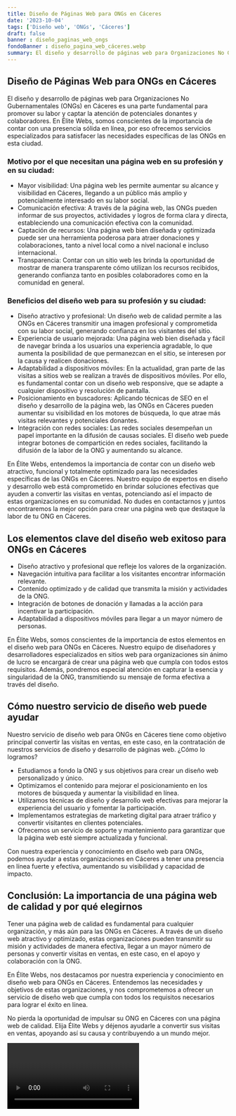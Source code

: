 ```yaml
---
title: Diseño de Páginas Web para ONGs en Cáceres
date: '2023-10-04'
tags: ['Diseño web', 'ONGs', 'Cáceres']
draft: false
banner : diseño_paginas_web_ongs
fondoBanner : diseño_pagina_web_cáceres.webp
summary: El diseño y desarrollo de páginas web para Organizaciones No Gubernamentales (ONGs) en Cáceres es una parte fundamental para promover su labor y captar la atención de potenciales donantes y colaboradores. En Élite Webs, somos conscientes de la importancia de contar con una presencia sólida en línea, por eso ofrecemos servicios especializados para satisfacer las necesidades específicas de las ONGs en esta ciudad.
---
```


## Diseño de Páginas Web para ONGs en Cáceres

El diseño y desarrollo de páginas web para Organizaciones No Gubernamentales (ONGs) en Cáceres es una parte fundamental para promover su labor y captar la atención de potenciales donantes y colaboradores. En Élite Webs, somos conscientes de la importancia de contar con una presencia sólida en línea, por eso ofrecemos servicios especializados para satisfacer las necesidades específicas de las ONGs en esta ciudad.

### Motivo por el que necesitan una página web en su profesión y en su ciudad:

- Mayor visibilidad: Una página web les permite aumentar su alcance y visibilidad en Cáceres, llegando a un público más amplio y potencialmente interesado en su labor social. 
- Comunicación efectiva: A través de la página web, las ONGs pueden informar de sus proyectos, actividades y logros de forma clara y directa, estableciendo una comunicación efectiva con la comunidad.
- Captación de recursos: Una página web bien diseñada y optimizada puede ser una herramienta poderosa para atraer donaciones y colaboraciones, tanto a nivel local como a nivel nacional e incluso internacional.
- Transparencia: Contar con un sitio web les brinda la oportunidad de mostrar de manera transparente cómo utilizan los recursos recibidos, generando confianza tanto en posibles colaboradores como en la comunidad en general.

### Beneficios del diseño web para su profesión y su ciudad:

- Diseño atractivo y profesional: Un diseño web de calidad permite a las ONGs en Cáceres transmitir una imagen profesional y comprometida con su labor social, generando confianza en los visitantes del sitio.
- Experiencia de usuario mejorada: Una página web bien diseñada y fácil de navegar brinda a los usuarios una experiencia agradable, lo que aumenta la posibilidad de que permanezcan en el sitio, se interesen por la causa y realicen donaciones.
- Adaptabilidad a dispositivos móviles: En la actualidad, gran parte de las visitas a sitios web se realizan a través de dispositivos móviles. Por ello, es fundamental contar con un diseño web responsive, que se adapte a cualquier dispositivo y resolución de pantalla.
- Posicionamiento en buscadores: Aplicando técnicas de SEO en el diseño y desarrollo de la página web, las ONGs en Cáceres pueden aumentar su visibilidad en los motores de búsqueda, lo que atrae más visitas relevantes y potenciales donantes.
- Integración con redes sociales: Las redes sociales desempeñan un papel importante en la difusión de causas sociales. El diseño web puede integrar botones de compartición en redes sociales, facilitando la difusión de la labor de la ONG y aumentando su alcance.

En Élite Webs, entendemos la importancia de contar con un diseño web atractivo, funcional y totalmente optimizado para las necesidades específicas de las ONGs en Cáceres. Nuestro equipo de expertos en diseño y desarrollo web está comprometido en brindar soluciones efectivas que ayuden a convertir las visitas en ventas, potenciando así el impacto de estas organizaciones en su comunidad. No dudes en contactarnos y juntos encontraremos la mejor opción para crear una página web que destaque la labor de tu ONG en Cáceres.

<GifSeo />

<Cta />

## Los elementos clave del diseño web exitoso para ONGs en Cáceres

- Diseño atractivo y profesional que refleje los valores de la organización.
- Navegación intuitiva para facilitar a los visitantes encontrar información relevante.
- Contenido optimizado y de calidad que transmita la misión y actividades de la ONG.
- Integración de botones de donación y llamadas a la acción para incentivar la participación.
- Adaptabilidad a dispositivos móviles para llegar a un mayor número de personas.

En Élite Webs, somos conscientes de la importancia de estos elementos en el diseño web para ONGs en Cáceres. Nuestro equipo de diseñadores y desarrolladores especializados en sitios web para organizaciones sin ánimo de lucro se encargará de crear una página web que cumpla con todos estos requisitos. Además, pondremos especial atención en capturar la esencia y singularidad de la ONG, transmitiendo su mensaje de forma efectiva a través del diseño.

## Cómo nuestro servicio de diseño web puede ayudar

Nuestro servicio de diseño web para ONGs en Cáceres tiene como objetivo principal convertir las visitas en ventas, en este caso, en la contratación de nuestros servicios de diseño y desarrollo de páginas web. ¿Cómo lo logramos?

- Estudiamos a fondo la ONG y sus objetivos para crear un diseño web personalizado y único.
- Optimizamos el contenido para mejorar el posicionamiento en los motores de búsqueda y aumentar la visibilidad en línea.
- Utilizamos técnicas de diseño y desarrollo web efectivas para mejorar la experiencia del usuario y fomentar la participación.
- Implementamos estrategias de marketing digital para atraer tráfico y convertir visitantes en clientes potenciales.
- Ofrecemos un servicio de soporte y mantenimiento para garantizar que la página web esté siempre actualizada y funcional.

Con nuestra experiencia y conocimiento en diseño web para ONGs, podemos ayudar a estas organizaciones en Cáceres a tener una presencia en línea fuerte y efectiva, aumentando su visibilidad y capacidad de impacto.

## Conclusión: La importancia de una página web de calidad y por qué elegirnos

Tener una página web de calidad es fundamental para cualquier organización, y más aún para las ONGs en Cáceres. A través de un diseño web atractivo y optimizado, estas organizaciones pueden transmitir su misión y actividades de manera efectiva, llegar a un mayor número de personas y convertir visitas en ventas, en este caso, en el apoyo y colaboración con la ONG.

En Élite Webs, nos destacamos por nuestra experiencia y conocimiento en diseño web para ONGs en Cáceres. Entendemos las necesidades y objetivos de estas organizaciones, y nos comprometemos a ofrecer un servicio de diseño web que cumpla con todos los requisitos necesarios para lograr el éxito en línea.

No pierda la oportunidad de impulsar su ONG en Cáceres con una página web de calidad. Elija Élite Webs y déjenos ayudarle a convertir sus visitas en ventas, apoyando así su causa y contribuyendo a un mundo mejor.

<Video />

<CtaBot job='ONGs' city='Cáceres'/>

<Gmaps query='Cáceres+españa+maps' />